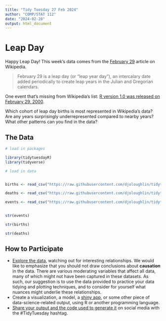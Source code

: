---
title: "Tidy Tuesday 27 Feb 2024"
author: "COMP/STAT 112"
date: "2024-02-28"
output: html_document
---



# Leap Day

Happy Leap Day! This week's data comes from the [February 29](https://en.wikipedia.org/wiki/February_29) article on Wikipedia.

> February 29 is a leap day (or "leap year day"), an intercalary date added periodically to create leap years in the Julian and Gregorian calendars.

One event that's missing from Wikipedia's list: [R version 1.0 was released on February 29, 2000](https://en.wikipedia.org/wiki/R_(programming_language)#History).

Which cohort of leap day births is most represented in Wikipedia's data? Are any years surprisingly underrepresented compared to nearby years? What other patterns can you find in the data?

## The Data

```{r,message=FALSE,warning=FALSE}

# load in packages

library(tidytuesdayR)
library(tidyverse)

```

```{r,message=FALSE}

# load in data


births <- read_csv("https://raw.githubusercontent.com/djoloughlin/tidytuesday2_27_2024/main/births")

deaths <- read_csv("https://raw.githubusercontent.com/djoloughlin/tidytuesday2_27_2024/main/deaths")

events <- read_csv("https://raw.githubusercontent.com/djoloughlin/tidytuesday2_27_2024/main/events")

  
str(events)

str(births)

str(deaths)


```

## How to Participate

- [Explore the data](https://r4ds.hadley.nz/), watching out for interesting relationships. We would like to emphasize that you should not draw conclusions about **causation** in the data. There are various moderating variables that affect all data, many of which might not have been captured in these datasets. As such, our suggestion is to use the data provided to practice your data tidying and plotting techniques, and to consider for yourself what nuances might underlie these relationships.
- Create a visualization, a model, a [shiny app](https://shiny.posit.co/), or some other piece of data-science-related output, using R or another programming language.
- [Share your output and the code used to generate it](../../../sharing.md) on social media with the #TidyTuesday hashtag.
